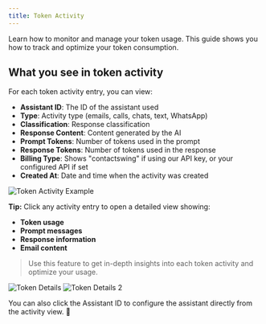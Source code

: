 ```yaml
---
title: Token Activity
---
```


Learn how to monitor and manage your token usage. This guide shows you how to track and optimize your token consumption.

## What you see in token activity

For each token activity entry, you can view:
- **Assistant ID**: The ID of the assistant used
- **Type**: Activity type (emails, calls, chats, text, WhatsApp)
- **Classification**: Response classification
- **Response Content**: Content generated by the AI
- **Prompt Tokens**: Number of tokens used in the prompt
- **Response Tokens**: Number of tokens used in the response
- **Billing Type**: Shows "contactswing" if using our API key, or your configured API if set
- **Created At**: Date and time when the activity was created

<img src="https://storage.googleapis.com/helpsessionvideos/Contactswing/images/token1.jpg" alt="Token Activity Example" />

**Tip:** Click any activity entry to open a detailed view showing:
- **Token usage**
- **Prompt messages**
- **Response information**
- **Email content**

> Use this feature to get in-depth insights into each token activity and optimize your usage.

<img src="https://storage.googleapis.com/helpsessionvideos/Contactswing/images/token2.jpg" alt="Token Details" />
<img src="https://storage.googleapis.com/helpsessionvideos/Contactswing/images/token3.jpg" alt="Token Details 2" />

You can also click the Assistant ID to configure the assistant directly from the activity view. 🔄
